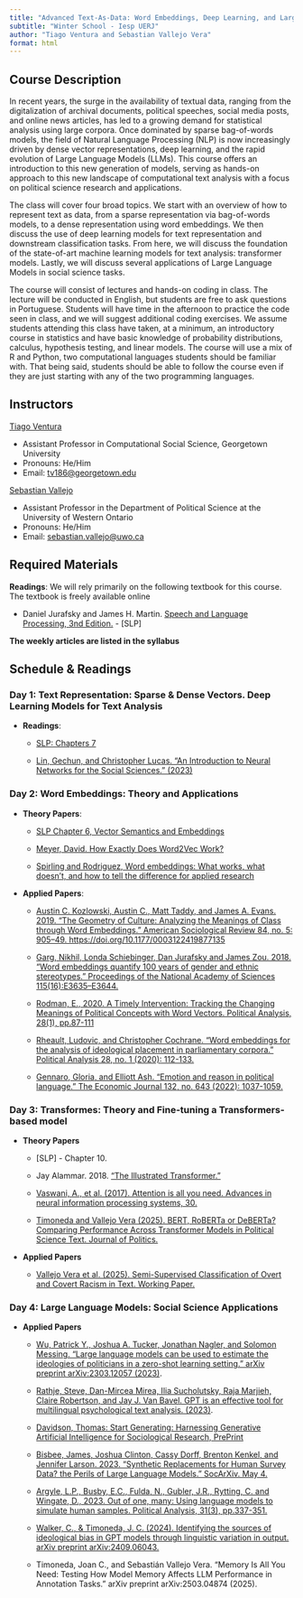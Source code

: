 ```yaml
---
title: "Advanced Text-As-Data: Word Embeddings, Deep Learning, and Large Language Models"
subtitle: "Winter School - Iesp UERJ"
author: "Tiago Ventura and Sebastian Vallejo Vera"
format: html
---
```



## Course Description

In recent years, the surge in the availability of textual data, ranging from the digitalization of archival documents, political speeches, social media posts, and online news articles, has led to a growing demand for statistical analysis using large corpora. Once dominated by sparse bag-of-words models, the field of Natural Language Processing (NLP) is now increasingly driven by dense vector representations, deep learning, and the rapid evolution of Large Language Models (LLMs). This course offers an introduction to this new generation of models, serving as hands-on approach to this new landscape of computational text analysis with a focus on political science research and applications.

The class will cover four broad topics. We start with an overview of how to represent text as data, from a sparse representation via bag-of-words models, to a dense representation using word embeddings. We then discuss the use of deep learning models for text representation and downstream classification tasks. From here, we will discuss the foundation of the state-of-art machine learning models for text analysis: transformer models. Lastly, we will discuss several applications of Large Language Models in social science tasks.

The course will consist of lectures and hands-on coding in class. The lecture will be conducted in English, but students are free to ask questions in Portuguese. Students will have time in the afternoon to practice the code seen in class, and we will suggest additional coding exercises. We assume students attending this class have taken, at a minimum, an introductory course in statistics and have basic knowledge of probability distributions, calculus, hypothesis testing, and linear models. The course will use a mix of R and Python, two computational languages students should be familiar with. That being said, students should be able to follow the course even if they are just starting with any of the two programming languages.

## Instructors

[Tiago Ventura](https://www.venturatiago.com/)

-   Assistant Professor in Computational Social Science, Georgetown University
-   Pronouns: He/Him
-   Email: [tv186\@georgetown.edu](mailto:tv186@georgetown.edu)

[Sebastian Vallejo](https://www.svallejovera.com/)

-   Assistant Professor in the Department of Political Science at the University of Western Ontario
-   Pronouns: He/Him
-   Email: [sebastian.vallejo\@uwo.ca](mailto:sebastian.vallejo@uwo.ca)

<!-- add zoom link for virtual office hours -->

<!-- Download the [syllabus in pdf here]("./_syllabus.pdf") -->

## Required Materials

**Readings**: We will rely primarily on the following textbook for this course. The textbook is freely available online

-   Daniel Jurafsky and James H. Martin. [Speech and Language Processing, 3nd Edition.](https://web.stanford.edu/~jurafsky/slp3/ed3book.pdf) - \[SLP\]

**The weekly articles are listed in the syllabus**

## Schedule & Readings

### Day 1: Text Representation: Sparse & Dense Vectors. Deep Learning Models for Text Analysis

-   **Readings**:

    -   [SLP: Chapters 7](https://stanford.edu/~jurafsky/slp3/7.pdf)

    -   [Lin, Gechun, and Christopher Lucas. "An Introduction to Neural Networks for the Social Sciences." (2023)](https://christopherlucas.org/files/PDFs/nn_chapter.pdf)

### Day 2: Word Embeddings: Theory and Applications

-   **Theory Papers**:

    -   [SLP Chapter 6, Vector Semantics and Embeddings](https://stanford.edu/~jurafsky/slp3/6.pdf)

    -   [Meyer, David. How Exactly Does Word2Vec Work?](https://swimm.io/learn/large-language-models/what-is-word2vec-and-how-does-it-work)

    -   [Spirling and Rodriguez, Word embeddings: What works, what doesn't, and how to tell the difference for applied research](https://github.com/ArthurSpirling/EmbeddingsPaper)

-   **Applied Papers**:

    -   [Austin C. Kozlowski, Austin C., Matt Taddy, and James A. Evans. 2019. "The Geometry of Culture: Analyzing the Meanings of Class through Word Embeddings." American Sociological Review 84, no. 5: 905--49. https://doi.org/10.1177/0003122419877135]()

    -   [Garg, Nikhil, Londa Schiebinger, Dan Jurafsky and James Zou. 2018. "Word embeddings quantify 100 years of gender and ethnic stereotypes." Proceedings of the National Academy of Sciences 115(16):E3635--E3644.](https://www.pnas.org/doi/10.1073/pnas.1720347115)

    -   [Rodman, E., 2020. A Timely Intervention: Tracking the Changing Meanings of Political Concepts with Word Vectors. Political Analysis, 28(1), pp.87-111]()

    -   [Rheault, Ludovic, and Christopher Cochrane. "Word embeddings for the analysis of ideological placement in parliamentary corpora." Political Analysis 28, no. 1 (2020): 112-133.](https://www.cambridge.org/core/journals/political-analysis/article/word-embeddings-for-the-analysis-of-ideological-placement-in-parliamentary-corpora/017F0CEA9B3DB6E1B94AC36A509A8A7B)

    -   [Gennaro, Gloria, and Elliott Ash. "Emotion and reason in political language." The Economic Journal 132, no. 643 (2022): 1037-1059.](https://academic.oup.com/ej/article/132/643/1037/6490125)

### Day 3: Transformes: Theory and Fine-tuning a Transformers-based model

-   **Theory Papers**

    -   \[SLP\] - Chapter 10.

    -   Jay Alammar. 2018. ["The Illustrated Transformer."](https://jalammar.github.io/illustratedtransformer/)

    -   [Vaswani, A., et al. (2017). Attention is all you need. Advances in neural information processing systems, 30.](https://proceedings.neurips.cc/paper/2017/file/3f5ee243547dee91fbd053c1c4a845aa-Paper.pdf)

    -   [Timoneda and Vallejo Vera (2025). BERT, RoBERTa or DeBERTa? Comparing Performance Across Transformer Models in Political Science Text. Journal of Politics.](https://svallejovera.github.io/files/bert_roberta_jop.pdf)

-   **Applied Papers**

    -   [Vallejo Vera et al. (2025). Semi-Supervised Classification of Overt and Covert Racism in Text. Working Paper.](https://github.com/svallejovera/svallejovera.github.io/blob/master/files/racism_nlp.pdf)

### Day 4: Large Language Models: Social Science Applications

-   **Applied Papers**

    -   [Wu, Patrick Y., Joshua A. Tucker, Jonathan Nagler, and Solomon Messing. "Large language models can be used to estimate the ideologies of politicians in a zero-shot learning setting." arXiv preprint arXiv:2303.12057 (2023)](https://arxiv.org/abs/2303.12057).

    -   [Rathje, Steve, Dan-Mircea Mirea, Ilia Sucholutsky, Raja Marjieh, Claire Robertson, and Jay J. Van Bavel. GPT is an effective tool for multilingual psychological text analysis. (2023)](https://osf.io/preprints/psyarxiv/sekf5).

    -   [Davidson, Thomas: Start Generating: Harnessing Generative Artificial Intelligence for Sociological Research, PrePrint](https://osf.io/preprints/socarxiv/u9nft)

    -   [Bisbee, James, Joshua Clinton, Cassy Dorff, Brenton Kenkel, and Jennifer Larson. 2023. "Synthetic Replacements for Human Survey Data? the Perils of Large Language Models." SocArXiv. May 4.](https://osf.io/preprints/socarxiv/5ecfa)

    -   [Argyle, L.P., Busby, E.C., Fulda, N., Gubler, J.R., Rytting, C. and Wingate, D., 2023. Out of one, many: Using language models to simulate human samples. Political Analysis, 31(3), pp.337-351.](https://www.cambridge.org/core/journals/political-analysis/article/out-of-one-many-using-language-models-to-simulate-human-samples/035D7C8A55B237942FB6DBAD7CAA4E49)

    -   [Walker, C., & Timoneda, J. C. (2024). Identifying the sources of ideological bias in GPT models through linguistic variation in output. arXiv preprint arXiv:2409.06043.](https://arxiv.org/pdf/2409.06043)

    -   Timoneda, Joan C., and Sebastián Vallejo Vera. "Memory Is All You Need: Testing How Model Memory Affects LLM Performance in Annotation Tasks." arXiv preprint arXiv:2503.04874 (2025).
